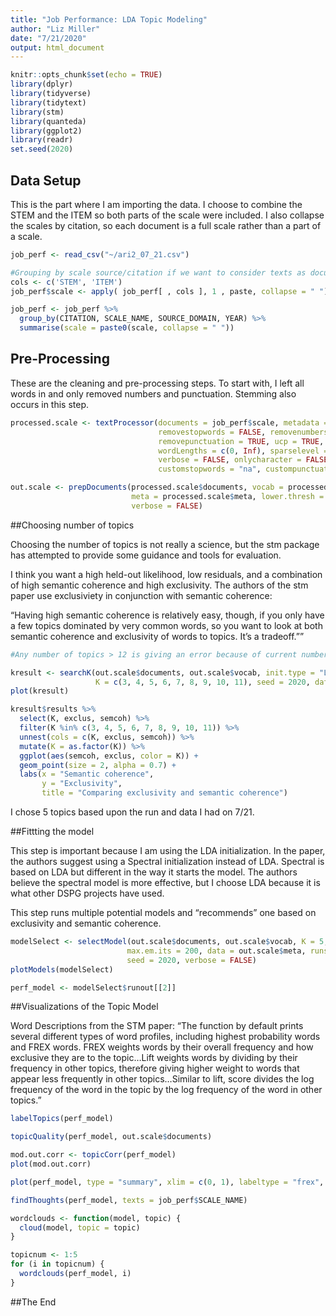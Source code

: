```yaml
---
title: "Job Performance: LDA Topic Modeling"
author: "Liz Miller"
date: "7/21/2020"
output: html_document
---
```


```r
knitr::opts_chunk$set(echo = TRUE)
library(dplyr)
library(tidyverse)
library(tidytext)
library(stm)
library(quanteda)
library(ggplot2)
library(readr)
set.seed(2020)
```

## Data Setup

This is the part where I am importing the data. I choose to combine the STEM and the ITEM so both parts of the scale were included. I also collapse the scales by citation, so each document is a full scale rather than a part of a scale. 

```r
job_perf <- read_csv("~/ari2_07_21.csv")

#Grouping by scale source/citation if we want to consider texts as documents
cols <- c('STEM', 'ITEM')
job_perf$scale <- apply( job_perf[ , cols ], 1 , paste, collapse = " ")

job_perf <- job_perf %>%
  group_by(CITATION, SCALE_NAME, SOURCE_DOMAIN, YEAR) %>%
  summarise(scale = paste0(scale, collapse = " "))
```

## Pre-Processing
These are the cleaning and pre-processing steps. To start with, I left all words in and only removed numbers and punctuation. Stemming also occurs in this step. 

```r
processed.scale <- textProcessor(documents = job_perf$scale, metadata = job_perf, lowercase = TRUE, 
                                 removestopwords = FALSE, removenumbers = TRUE,
                                 removepunctuation = TRUE, ucp = TRUE, stem = TRUE,
                                 wordLengths = c(0, Inf), sparselevel = 1, language = "en",
                                 verbose = FALSE, onlycharacter = FALSE, striphtml = FALSE,
                                 customstopwords = "na", custompunctuation = NULL, v1 = FALSE)

out.scale <- prepDocuments(processed.scale$documents, vocab = processed.scale$vocab,
                           meta = processed.scale$meta, lower.thresh = 0, upper.thresh = Inf, 
                           verbose = FALSE)

```

##Choosing number of topics

Choosing the number of topics is not really a science, but the stm package has attempted to provide some guidance and tools for evaluation. 

I think you want a high held-out likelihood, low residuals, and a combination of high semantic coherence and high exclusivity. The authors of the stm paper use exclusiviety in conjunction with semantic coherence: 

"Having high semantic coherence is relatively easy, though, if you only have a few topics dominated by very common words, so you want to look at both semantic coherence and exclusivity of words to topics. It’s a tradeoff."" 

``` r
#Any number of topics > 12 is giving an error because of current number of documents (12)

kresult <- searchK(out.scale$documents, out.scale$vocab, init.type = "LDA", 
                   K = c(3, 4, 5, 6, 7, 8, 9, 10, 11), seed = 2020, data = out.scale$meta, verbose = FALSE) 
plot(kresult)

kresult$results %>%
  select(K, exclus, semcoh) %>%
  filter(K %in% c(3, 4, 5, 6, 7, 8, 9, 10, 11)) %>%
  unnest(cols = c(K, exclus, semcoh)) %>%
  mutate(K = as.factor(K)) %>%
  ggplot(aes(semcoh, exclus, color = K)) +
  geom_point(size = 2, alpha = 0.7) +
  labs(x = "Semantic coherence",
       y = "Exclusivity",
       title = "Comparing exclusivity and semantic coherence")

```
I chose 5 topics based upon the run and data I had on 7/21. 

##Fittting the model

This step is important because I am using the LDA initialization. In the paper, the authors suggest using a Spectral initialization instead of LDA. Spectral is based on LDA but different in the way it starts the model. The authors believe the spectral model is more effective, but I choose LDA because it is what other DSPG projects have used. 

This step runs multiple potential models and "recommends" one based on exclusivity and semantic coherence. 

``` r

modelSelect <- selectModel(out.scale$documents, out.scale$vocab, K = 5,
                          max.em.its = 200, data = out.scale$meta, runs = 20, init.type = "LDA", 
                          seed = 2020, verbose = FALSE)
plotModels(modelSelect)

perf_model <- modelSelect$runout[[2]] 

```



##Visualizations of the Topic Model

Word Descriptions from the STM paper: 
"The function by default prints several different types of word profiles, including highest probability words and FREX words. FREX weights words by their overall frequency and how exclusive they are to the
topic...Lift weights words by dividing by their frequency in other topics, therefore giving higher weight to words that appear less frequently in other topics...Similar to lift, score divides the log frequency of the word in the topic by the log frequency of the word in other topics."


``` r
labelTopics(perf_model)

topicQuality(perf_model, out.scale$documents)

mod.out.corr <- topicCorr(perf_model)
plot(mod.out.corr)

plot(perf_model, type = "summary", xlim = c(0, 1), labeltype = "frex", n = 5)

findThoughts(perf_model, texts = job_perf$SCALE_NAME)

wordclouds <- function(model, topic) {
  cloud(model, topic = topic)
}

topicnum <- 1:5
for (i in topicnum) {
  wordclouds(perf_model, i)
}
```

##The End
